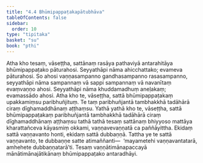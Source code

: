 ```yaml
---
title: "4.4 Bhūmipappaṭakapātubhāva"
tableOfContents: false
sidebar:
  order: 10
type: "tipitaka"
basket: "su"
book: "pthi"
---
```



<DynamicBreadcrumb />

<Division number="123" book="pthi" bookNo="8" page="71">

<Paragraph number="256" book="pthi">
Atha kho tesaṃ, vāseṭṭha, sattānaṃ rasāya pathaviyā antarahitāya bhūmipappaṭako pāturahosi. Seyyathāpi nāma ahicchattako; evameva pāturahosi. So ahosi vaṇṇasampanno gandhasampanno rasasampanno, seyyathāpi nāma sampannaṃ vā sappi sampannaṃ vā navanītaṃ evaṃvaṇṇo ahosi. Seyyathāpi nāma khuddamadhuṃ aneḷakaṃ; evamassādo ahosi.
</Paragraph>

<Paragraph number="257" book="pthi">
Atha kho te, vāseṭṭha, sattā bhūmipappaṭakaṃ upakkamiṃsu paribhuñjituṃ. Te taṃ paribhuñjantā tambhakkhā tadāhārā ciraṃ dīghamaddhānaṃ aṭṭhaṃsu. Yathā yathā kho te, vāseṭṭha, sattā bhūmipappaṭakaṃ paribhuñjantā tambhakkhā tadāhārā ciraṃ dīghamaddhānaṃ aṭṭhaṃsu tathā tathā tesaṃ sattānaṃ bhiyyoso mattāya kharattañceva kāyasmiṃ okkami, vaṇṇavevaṇṇatā ca paññāyittha. Ekidaṃ sattā vaṇṇavanto honti, ekidaṃ sattā dubbaṇṇā. Tattha ye te sattā vaṇṇavanto, te dubbaṇṇe satte atimaññanti—  ‘mayametehi vaṇṇavantatarā, amhehete dubbaṇṇatarā’ti. Tesaṃ vaṇṇātimānapaccayā mānātimānajātikānaṃ bhūmipappaṭako antaradhāyi.
</Paragraph>
</Division>